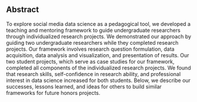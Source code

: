 ## Abstract


To explore social media data science as a pedagogical tool, we developed a teaching and mentoring framework to guide undergraduate researchers through individualized research projects. We demonstrated our approach by guiding two undergraduate researchers while they completed research projects. Our framework involves research question formulation, data acquisition, data analysis and visualization, and presentation of results. Our two student projects, which serve as case studies for our framework, completed all components of the individualized research projects. We found that research skills, self-confidence in research ability, and professional interest in data science increased for both students. Below, we describe our successes, lessons learned, and ideas for others to build similar frameworks for future honors projects.

